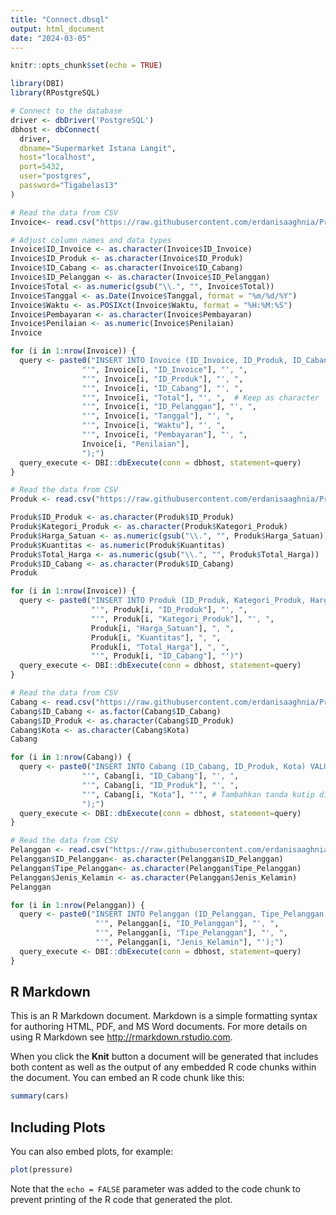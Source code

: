 ```yaml
---
title: "Connect.dbsql"
output: html_document
date: "2024-03-05"
---
```


```r
knitr::opts_chunk$set(echo = TRUE)
```

```r
library(DBI)
library(RPostgreSQL)

# Connect to the database
driver <- dbDriver('PostgreSQL')
dbhost <- dbConnect(
  driver, 
  dbname="Supermarket Istana Langit", 
  host="localhost",
  port=5432,
  user="postgres",
  password="Tigabelas13"
)
```

```r
# Read the data from CSV
Invoice<- read.csv("https://raw.githubusercontent.com/erdanisaaghnia/Project_MDS_Kel1/main/Data/Invoice.csv", sep = ";")

# Adjust column names and data types
Invoice$ID_Invoice <- as.character(Invoice$ID_Invoice)
Invoice$ID_Produk <- as.character(Invoice$ID_Produk)
Invoice$ID_Cabang <- as.character(Invoice$ID_Cabang)
Invoice$ID_Pelanggan <- as.character(Invoice$ID_Pelanggan)
Invoice$Total <- as.numeric(gsub("\\.", "", Invoice$Total))
Invoice$Tanggal <- as.Date(Invoice$Tanggal, format = "%m/%d/%Y")
Invoice$Waktu <- as.POSIXct(Invoice$Waktu, format = "%H:%M:%S")
Invoice$Pembayaran <- as.character(Invoice$Pembayaran)
Invoice$Penilaian <- as.numeric(Invoice$Penilaian)
Invoice
```

```r
for (i in 1:nrow(Invoice)) {
  query <- paste0("INSERT INTO Invoice (ID_Invoice, ID_Produk, ID_Cabang, Total, ID_Pelanggan, Tanggal, Waktu, Pembayaran, Penilaian) VALUES (",
                "'", Invoice[i, "ID_Invoice"], "', ",
                "'", Invoice[i, "ID_Produk"], "', ",
                "'", Invoice[i, "ID_Cabang"], "', ",
                "'", Invoice[i, "Total"], "', ",  # Keep as character
                "'", Invoice[i, "ID_Pelanggan"], "', ",
                "'", Invoice[i, "Tanggal"], "', ",
                "'", Invoice[i, "Waktu"], "', ",
                "'", Invoice[i, "Pembayaran"], "', ",
                Invoice[i, "Penilaian"],
                ");")
  query_execute <- DBI::dbExecute(conn = dbhost, statement=query)
}
```

```r
# Read the data from CSV
Produk <- read.csv("https://raw.githubusercontent.com/erdanisaaghnia/Project_MDS_Kel1/main/Data/Produk.csv", sep=";")

Produk$ID_Produk <- as.character(Produk$ID_Produk)
Produk$Kategori_Produk <- as.character(Produk$Kategori_Produk)
Produk$Harga_Satuan <- as.numeric(gsub("\\.", "", Produk$Harga_Satuan))
Produk$Kuantitas <- as.numeric(Produk$Kuantitas)
Produk$Total_Harga <- as.numeric(gsub("\\.", "", Produk$Total_Harga))
Produk$ID_Cabang <- as.character(Produk$ID_Cabang)
Produk
```

```r
for (i in 1:nrow(Invoice)) {
  query <- paste0("INSERT INTO Produk (ID_Produk, Kategori_Produk, Harga_Satuan, Kuantitas, Total_Harga, ID_Cabang) VALUES (",
                  "'", Produk[i, "ID_Produk"], "', ",
                  "'", Produk[i, "Kategori_Produk"], "', ",
                  Produk[i, "Harga_Satuan"], ", ",
                  Produk[i, "Kuantitas"], ", ",
                  Produk[i, "Total_Harga"], ", ",
                  "'", Produk[i, "ID_Cabang"], "')")
  query_execute <- DBI::dbExecute(conn = dbhost, statement=query)
}
```

```r
# Read the data from CSV
Cabang <- read.csv("https://raw.githubusercontent.com/erdanisaaghnia/Project_MDS_Kel1/main/Data/Cabang.csv", sep=";")
Cabang$ID_Cabang <- as.factor(Cabang$ID_Cabang)
Cabang$ID_Produk <- as.character(Cabang$ID_Produk)
Cabang$Kota <- as.character(Cabang$Kota)
Cabang
```

```r
for (i in 1:nrow(Cabang)) {
  query <- paste0("INSERT INTO Cabang (ID_Cabang, ID_Produk, Kota) VALUES (",
                "'", Cabang[i, "ID_Cabang"], "', ",
                "'", Cabang[i, "ID_Produk"], "', ",
                "'", Cabang[i, "Kota"], "'", # Tambahkan tanda kutip di sekitar nilai string
                ");")
  query_execute <- DBI::dbExecute(conn = dbhost, statement=query)
}
```

```r
# Read the data from CSV
Pelanggan <- read.csv("https://raw.githubusercontent.com/erdanisaaghnia/Project_MDS_Kel1/main/Data/Pelanggan.csv", sep=";")
Pelanggan$ID_Pelanggan<- as.character(Pelanggan$ID_Pelanggan)
Pelanggan$Tipe_Pelanggan<- as.character(Pelanggan$Tipe_Pelanggan)
Pelanggan$Jenis_Kelamin <- as.character(Pelanggan$Jenis_Kelamin)
Pelanggan
```

```r
for (i in 1:nrow(Pelanggan)) {
  query <- paste0("INSERT INTO Pelanggan (ID_Pelanggan, Tipe_Pelanggan, Jenis_Kelamin) VALUES (",
                   "'", Pelanggan[i, "ID_Pelanggan"], "', ",
                   "'", Pelanggan[i, "Tipe_Pelanggan"], "', ",
                   "'", Pelanggan[i, "Jenis_Kelamin"], "');")
  query_execute <- DBI::dbExecute(conn = dbhost, statement=query)
}
```

## R Markdown

This is an R Markdown document. Markdown is a simple formatting syntax for authoring HTML, PDF, and MS Word documents. For more details on using R Markdown see <http://rmarkdown.rstudio.com>.

When you click the **Knit** button a document will be generated that includes both content as well as the output of any embedded R code chunks within the document. You can embed an R code chunk like this:

```r
summary(cars)
```

## Including Plots

You can also embed plots, for example:

```r
plot(pressure)
```

Note that the `echo = FALSE` parameter was added to the code chunk to prevent printing of the R code that generated the plot.
